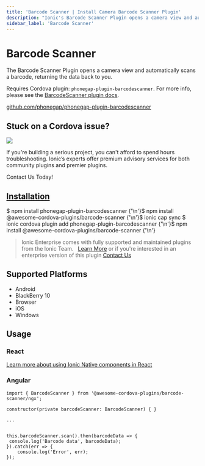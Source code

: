 ```yaml
---
title: 'Barcode Scanner | Install Camera Barcode Scanner Plugin'
description: "Ionic's Barcode Scanner Plugin opens a camera view and automatically scans a barcode, returning the data back to you. Read more for installation and usage."
sidebar_label: 'Barcode Scanner'
---
```



# Barcode Scanner

The Barcode Scanner Plugin opens a camera view and automatically scans a barcode, returning the data back to you.

Requires Cordova plugin: `phonegap-plugin-barcodescanner`. For more info, please see the [BarcodeScanner plugin docs](https://github.com/phonegap/phonegap-plugin-barcodescanner).

<p>
  <a href="https://github.com/phonegap/phonegap-plugin-barcodescanner" target="_blank" rel="noopener" className="git-link">github.com/phonegap/phonegap-plugin-barcodescanner</a>
</p>

<h2>Stuck on a Cordova issue?</h2>
<DocsCard
  className="cordova-ee-card"
  header="Don't waste precious time on plugin issues."
  href="https://ionicframework.com/sales?product_of_interest=Ionic%20Native"
>
  <div>
    <img src="/docs/icons/native-cordova-bot.png" className="cordova-ee-img" />
    <p>If you're building a serious project, you can't afford to spend hours troubleshooting. Ionic’s experts offer premium advisory services for both community plugins and premier plugins.</p>
    <DocsButton className="native-ee-detail">Contact Us Today!</DocsButton>
  </div>
</DocsCard>

<h2 id="installation">
  <a href="#installation">Installation</a>
</h2>
<Tabs
  groupId="runtime"
  defaultValue="Capacitor"
  values={[
    { value: 'Capacitor', label: 'Capacitor' },
    { value: 'Cordova', label: 'Cordova' },
    { value: 'Enterprise', label: 'Enterprise' },
  ]}
>
  <TabItem value="Capacitor">
    <CodeBlock className="language-shell">
      $ npm install phonegap-plugin-barcodescanner {'\n'}$ npm install @awesome-cordova-plugins/barcode-scanner {'\n'}$
      ionic cap sync
    </CodeBlock>
  </TabItem>
  <TabItem value="Cordova">
    <CodeBlock className="language-shell">
      $ ionic cordova plugin add phonegap-plugin-barcodescanner {'\n'}$ npm install
      @awesome-cordova-plugins/barcode-scanner {'\n'}
    </CodeBlock>
  </TabItem>
  <TabItem value="Enterprise">
    <blockquote>
      Ionic Enterprise comes with fully supported and maintained plugins from the Ionic Team. &nbsp;
      <a className="btn" href="https://ionic.io/docs/premier-plugins">Learn More</a> or if you're interested in an enterprise version of this plugin <a className="btn" href="https://ionicframework.com/sales?product_of_interest=Ionic%20Enterprise%20Engine">Contact Us</a>
    </blockquote>
  </TabItem>
</Tabs>

## Supported Platforms

- Android
- BlackBerry 10
- Browser
- iOS
- Windows

## Usage

### React

[Learn more about using Ionic Native components in React](../native-community.mdx#react)

### Angular

```tsx
import { BarcodeScanner } from '@awesome-cordova-plugins/barcode-scanner/ngx';

constructor(private barcodeScanner: BarcodeScanner) { }

...


this.barcodeScanner.scan().then(barcodeData => {
 console.log('Barcode data', barcodeData);
}).catch(err => {
	console.log('Error', err);
});
```
